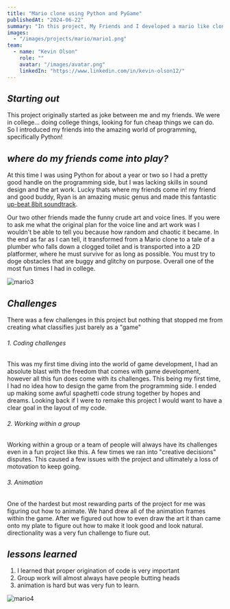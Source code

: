 ```yaml
---
title: "Mario clone using Python and PyGame"
publishedAt: "2024-06-22"
summary: "In this project, My Friends and I developed a mario like clone Using Python adn PyGame."
images:
  - "/images/projects/mario/mario1.png"
team:
  - name: "Kevin Olson"
    role: ""
    avatar: "/images/avatar.png"
    linkedIn: "https://www.linkedin.com/in/kevin-olson12/"
---
```




## ***Starting out***

This project originally started as joke between me and my friends. We were in college... doing college things, 
looking for fun cheap things we can do. So I introduced my friends into the amazing world of programming, specifically
 Python!

## ***where do my friends come into play?***
At this time I was using Python for about a year or two so I had a pretty good handle on the programming side, but I
was lacking skills in sound design and the art work. Lucky thats where my friends come in! my friend and good buddy, Ryan
is an amazing music genus and made this fantastic 
[up-beat 8bit soundtrack](https://github.com/kevinolson1836/mario-remake/blob/master/audio/backgroundmusic.wav).

Our two other friends made the funny crude art and voice lines. If you were to ask me what the original plan
for the voice line and art work was I wouldn't be able to tell you because how random and chaotic it became.
In the end as far as I can tell, it transformed from a Mario clone to a tale of a plumber who falls down a clogged 
toilet and is transported into a 2D platformer, where he must survive for as long as possible. You must try to
doge obstacles that are buggy and glitchy on purpose. Overall one of the most fun times I had in college.

![mario3](/images/projects/mario/mario3.png)

## ***Challenges***

There was a few challenges in this project but nothing that stopped me from creating what classifies just barely as a "game"

###### 1. Coding challenges

This was my first time diving into the world of game development, I had an absolute blast with the freedom that comes
with game development, however all this fun does come with its challenges. This being my first time, I had no idea
how to design the game from the programming side. I ended up making some awful spaghetti code strung together by 
hopes and dreams. Looking back if I were to remake this project I would want to have a clear goal in the layout of my code.

###### 2. Working within a group

Working within a group or a team of people will always have its challenges even in a fun project like this. A few times
we ran into "creative decisions" disputes. This caused a few issues with the project and ultimately a loss of motovation
to keep going.

###### 3. Animation
One of the hardest but most rewarding parts of the project for me was figuring out how to animate. We hand drew all of
the animation frames within the game. After we figured out how to even draw the art it than came onto my plate to figure
out how to make it look good and look natural. directionality was a very fun challenge to fiure out. 

## ***lessons learned***

1. I learned that proper origination of code is very important
2. Group work will almost always have people butting heads
3. animation is hard but was very fun to learn. 

![mario4](/images/projects/mario/mario4.png)
